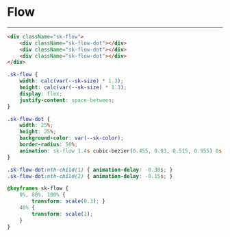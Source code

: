 
<Meta />

<style>
{`
    .sk-flow {
        --sk-size: 40px;
        --sk-color: #1ea7fd;
        width: calc(var(--sk-size) * 1.3);
        height: calc(var(--sk-size) * 1.3);
        display: flex;
        justify-content: space-between;
    }

    .sk-flow-dot {
        width: 25%;
        height: 25%;
        background-color: var(--sk-color);
        border-radius: 50%;
        animation: sk-flow 1.4s cubic-bezier(0.455, 0.03, 0.515, 0.955) 0s infinite both;
    }

    .sk-flow-dot:nth-child(1) { animation-delay: -0.30s; }
    .sk-flow-dot:nth-child(2) { animation-delay: -0.15s; }

    @keyframes sk-flow {
        0%, 80%, 100% {
            transform: scale(0.3); }
        40% {
            transform: scale(1);
        }
    }
`}
</style>

# Flow

<Unstyled>
    <div className="p-20">
        <div className="sk-flow">
            <div className="sk-flow-dot"></div>
            <div className="sk-flow-dot"></div>
            <div className="sk-flow-dot"></div>
        </div>
    </div>
</Unstyled>

---

```html
<div className="sk-flow">
    <div className="sk-flow-dot"></div>
    <div className="sk-flow-dot"></div>
    <div className="sk-flow-dot"></div>
</div>
```

```css
.sk-flow {
    width: calc(var(--sk-size) * 1.3);
    height: calc(var(--sk-size) * 1.3);
    display: flex;
    justify-content: space-between;
}

.sk-flow-dot {
    width: 25%;
    height: 25%;
    background-color: var(--sk-color);
    border-radius: 50%;
    animation: sk-flow 1.4s cubic-bezier(0.455, 0.03, 0.515, 0.955) 0s infinite both;
}

.sk-flow-dot:nth-child(1) { animation-delay: -0.30s; }
.sk-flow-dot:nth-child(2) { animation-delay: -0.15s; }

@keyframes sk-flow {
    0%, 80%, 100% {
        transform: scale(0.3); }
    40% {
        transform: scale(1);
    }
}
```